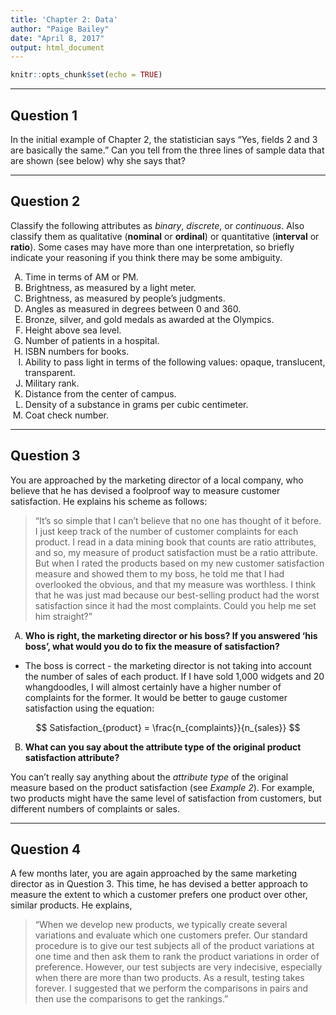 ```yaml
---
title: 'Chapter 2: Data'
author: "Paige Bailey"
date: "April 8, 2017"
output: html_document
---
```


```r
knitr::opts_chunk$set(echo = TRUE)
```

-----

## Question 1
In the initial example of Chapter 2, the statistician says "Yes, fields 2 and 3 are basically the same." Can you tell from the three lines of sample data that are shown (see below) why she says that?


-----

## Question 2
Classify the following attributes as _binary_, _discrete_, or _continuous_. Also classify them as qualitative (**nominal** or **ordinal**) or quantitative (**interval** or **ratio**). Some cases may have more than one interpretation, so briefly indicate your reasoning if you think there may be some ambiguity.

A) Time in terms of AM or PM. 
B) Brightness, as measured by a light meter.
C) Brightness, as measured by people's judgments.
D) Angles as measured in degrees between 0 and 360.
E) Bronze, silver, and gold medals as awarded at the Olympics.
F) Height above sea level.
G) Number of patients in a hospital.
H) ISBN numbers for books.
I) Ability to pass light in terms of the following values: opaque, translucent, transparent.
J) Military rank.
K) Distance from the center of campus.
L) Density of a substance in grams per cubic centimeter.
M) Coat check number.

-----

## Question 3
You are approached by the marketing director of a local company, who believe that he has devised a foolproof way to measure customer satisfaction. He explains his scheme as follows: 

> "It's so simple that I can't believe that no one has thought of it before. I just keep track of the number of customer complaints for each product. I read in a data mining book that counts are ratio attributes, and so, my measure of product satisfaction must be a ratio attribute. But when I rated the products based on my new customer satisfaction measure and showed them to my boss, he told me that I had overlooked the obvious, and that my measure was worthless. I think that he was just mad because our best-selling product had the worst satisfaction since it had the most complaints. Could you help me set him straight?" 

A) **Who is right, the marketing director or his boss? If you answered 'his boss', what would you do to fix the measure of satisfaction?**

* The boss is correct - the marketing director is not taking into account the number of sales of each product. If I have sold 1,000 widgets and 20 whangdoodles, I will almost certainly have a higher number of complaints for the former. It would be better to gauge customer satisfaction using the equation:

$$ Satisfaction_{product} = \frac{n_{complaints}}{n_{sales}} $$

B) **What can you say about the attribute type of the original product satisfaction attribute?**

You can't really say anything about the _attribute type_ of the original measure based on the product satisfaction (see _Example 2_). For example, two products might have the same level of satisfaction from customers, but different numbers of complaints or sales.

-----

## Question 4
A few months later, you are again approached by the same marketing director as in Question 3. This time, he has devised a better approach to measure the extent to which a customer prefers one product over other, similar products. He explains,

> "When we develop new products, we typically create several variations and evaluate which one customers prefer. Our standard procedure is to give our test subjects all of the product variations at one time and then ask them to rank the product variations in order of preference. However, our test subjects are very indecisive, especially when there are more than two products. As a result, testing takes forever. I suggested that we perform the comparisons in pairs and then use the comparisons to get the rankings."

